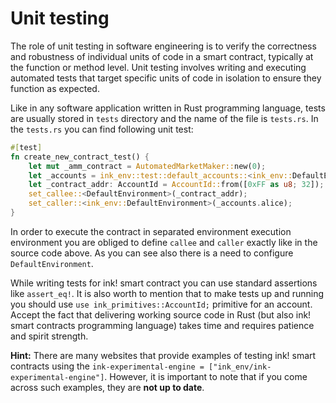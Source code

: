 # Unit testing

The role of unit testing in software engineering is to verify the correctness and robustness of individual units of code in a smart contract, typically at the function or method level. Unit testing involves writing and executing automated tests that target specific units of code in isolation to ensure they function as expected. 

Like in any software application written in Rust programming language, tests are usually stored in `tests` directory and the name of the file is `tests.rs`. In the `tests.rs` you can find following unit test:

```rust
#[test]
fn create_new_contract_test() {
    let mut _amm_contract = AutomatedMarketMaker::new(0);
    let _accounts = ink_env::test::default_accounts::<ink_env::DefaultEnvironment>();
    let _contract_addr: AccountId = AccountId::from([0xFF as u8; 32]);
    set_callee::<DefaultEnvironment>(_contract_addr);
    set_caller::<ink_env::DefaultEnvironment>(_accounts.alice);
}
```

In order to execute the contract in separated environment execution environment you are obliged to define `callee` and `caller` exactly like in the source code above. As you can see also there is a need to configure `DefaultEnvironment`.

While writing tests for ink! smart contract you can use standard assertions like `assert_eq!`. It is also worth to mention that to make tests up and running you should use `use ink_primitives::AccountId;` primitive for an account. Accept the fact that delivering working source code in Rust (but also ink! smart contracts programming language) takes time and requires patience and spirit strength.

**Hint:** There are many websites that provide examples of testing ink! smart contracts using the `ink-experimental-engine = ["ink_env/ink-experimental-engine"]`. However, it is important to note that if you come across such examples, they are **not up to date**.
